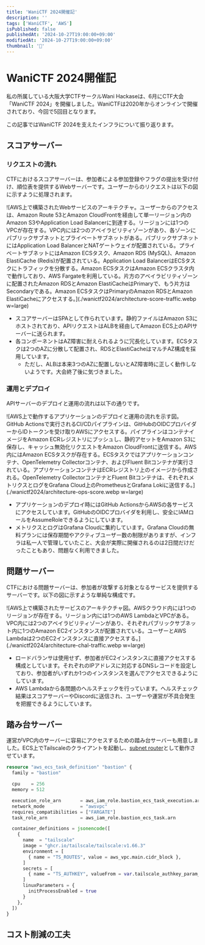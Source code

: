 ```yaml
---
title: 'WaniCTF 2024開催記'
description: ''
tags: ['WaniCTF', 'AWS']
isPublished: false
publishedAt: '2024-10-27T19:00:00+09:00'
modifiedAt: '2024-10-27T19:00:00+09:00'
thumbnail: '🐊'
---
```


# WaniCTF 2024開催記

私の所属している大阪大学CTFサークルWani Hackaseは、6月にCTF大会「WaniCTF 2024」を開催しました。WaniCTFは2020年からオンラインで開催されており、今回で5回目となります。

この記事ではWaniCTF 2024を支えたインフラについて振り返ります。

## スコアサーバー

### リクエストの流れ

CTFにおけるスコアサーバーは、参加者による参加登録やフラグの提出を受け付け、順位表を提供するWebサーバーです。ユーザーからのリクエストは以下の図に示すように処理されます。

![AWS上で構築されたWebサービスのアーキテクチャ。ユーザーからのアクセスは、Amazon Route 53とAmazon CloudFrontを経由して単一リージョン内のAmazon S3やApplication Load Balancerに到達する。リージョンには1つのVPCが存在する。VPC内には2つのアベイラビリティゾーンがあり、各ゾーンにパブリックサブネットとプライベートサブネットがある。パブリックサブネットにはApplication Load BalancerとNATゲートウェイが配置されている。プライベートサブネットにはAmazon ECSタスク、Amazon RDS (MySQL)、Amazon ElastiCache (Redis)が配置されている。Application Load BalancerはECSタスクにトラフィックを分散する。Amazon ECSタスクはAmazon ECSクラスタ内で動作しており、AWS Fargateを利用している。片方のアベイラビリティゾーンに配置されたAmazon RDSとAmazon ElastiCacheはPrimaryで、もう片方はSecondaryである。Amazon ECSタスクはPrimaryのAmazon RDSとAmazon ElastiCacheにアクセスする。](./wanictf2024/architecture-score-traffic.webp w=large)

- スコアサーバーはSPAとして作られています。静的ファイルはAmazon S3にホストされており、APIリクエストはALBを経由してAmazon ECS上のAPIサーバーに送られます。
- 各コンポーネントはAZ障害に耐えられるように冗長化しています。ECSタスクは2つのAZに分散して配置され、RDSとElastiCacheはマルチAZ構成を採用しています。
  - ただし、ALBは本来3つのAZに配置しないとAZ障害時に正しく動作しないようです。大会終了後に気づきました。

### 運用とデプロイ

APIサーバーのデプロイと運用の流れは以下の通りです。

![AWS上で動作するアプリケーションのデプロイと運用の流れを示す図。GitHub Actionsで実行されるCI/CDパイプラインは、GitHubのOIDCプロバイダーからIDトークンを受け取りAWSにアクセスする。パイプラインはコンテナイメージをAmazon ECRレジストリにプッシュし、静的アセットをAmazon S3に保存し、キャッシュ無効化リクエストをAmazon CloudFrontに送信する。AWS内にはAmazon ECSタスクが存在する。ECSタスクではアプリケーションコンテナ、OpenTelemetry Collectorコンテナ、およびFluent Bitコンテナが実行されている。アプリケーションコンテナはECRレジストリ上のイメージから作成される。OpenTelemetry CollectorコンテナとFluent Bitコンテナは、それぞれメトリクスとログをGrafana Cloud上のPrometheusとGrafana Lokiに送信する。](./wanictf2024/architecture-ops-score.webp w=large)

- アプリケーションのデプロイ時にはGitHub ActionsからAWSの各サービスにアクセスしています。GitHubのOIDCプロバイダを利用し、安全にIAMロールをAssumeRoleできるようにしています。
- メトリクスとログはGrafana Cloudに集約しています。Grafana Cloudの無料プランには保存期間やアクティブユーザー数の制限がありますが、インフラは私一人で管理していたこと、大会が実際に開催されるのは2日間だけだったこともあり、問題なく利用できました。

## 問題サーバー

CTFにおける問題サーバーは、参加者が攻撃する対象となるサービスを提供するサーバーです。以下の図に示すような単純な構成です。

![AWS上で構築されたサービスのアーキテクチャ図。AWSクラウド内には1つのリージョンが存在する。リージョン内には1つのAWS LambdaとVPCがある。VPC内には2つのアベイラビリティゾーンがあり、それぞれパブリックサブネット内に1つのAmazon EC2インスタンスが配置されている。ユーザーとAWS Lambdaは2つのEC2インスタンスに直接アクセスする。](./wanictf2024/architecture-chal-traffic.webp w=large)

- ロードバランサは使用せず、参加者がEC2インスタンスに直接アクセスする構成としています。それぞれのIPアドレスに対応するDNSレコードを設定しており、参加者がいずれか1つのインスタンスを選んでアクセスできるようにしています。
- AWS Lambdaから各問題のヘルスチェックを行っています。ヘルスチェック結果はスコアサーバーやDiscordに送信され、ユーザーや運営が不具合発生を把握できるようにしています。

## 踏み台サーバー

運営がVPC内のサーバーに容易にアクセスするための踏み台サーバーも用意しました。ECS上でTailscaleのクライアントを起動し、[subnet router](https://tailscale.com/kb/1019/subnets)として動作させています。

```terraform
resource "aws_ecs_task_definition" "bastion" {
  family = "bastion"

  cpu    = 256
  memory = 512

  execution_role_arn       = aws_iam_role.bastion_ecs_task_execution.arn
  network_mode             = "awsvpc"
  requires_compatibilities = ["FARGATE"]
  task_role_arn            = aws_iam_role.bastion_ecs_task.arn

  container_definitions = jsonencode([
    {
      name  = "tailscale"
      image = "ghcr.io/tailscale/tailscale:v1.66.3"
      environment = [
        { name = "TS_ROUTES", value = aws_vpc.main.cidr_block },
      ]
      secrets = [
        { name = "TS_AUTHKEY", valueFrom = var.tailscale_authkey_param_arn },
      ]
      linuxParameters = {
        initProcessEnabled = true
      }
    },
  ])
}
```

## コスト削減の工夫


